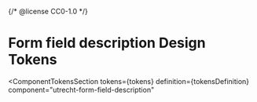 {/* @license CC0-1.0 */}


<Meta id="css-form-field-description--tokens" title="CSS Component/Form field description/Design Tokens" />

# Form field description Design Tokens

<ComponentTokensSection
  tokens={tokens}
  definition={tokensDefinition}
  component="utrecht-form-field-description"
></ComponentTokensSection>

